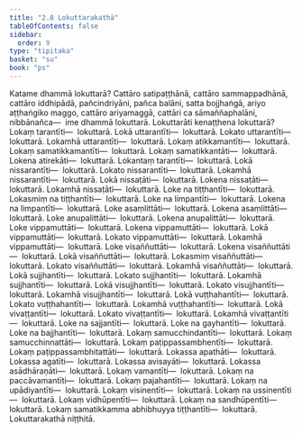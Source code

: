 ```yaml
---
title: "2.8 Lokuttarakathā"
tableOfContents: false
sidebar:
  order: 9
type: "tipitaka"
basket: "su"
book: "ps"
---
```



<DynamicBreadcrumb />

<Division number="43" book="ps">

<Paragraph number="1655" book="ps">
Katame dhammā lokuttarā? Cattāro satipaṭṭhānā, cattāro sammappadhānā, cattāro iddhipādā, pañcindriyāni, pañca balāni, satta bojjhaṅgā, ariyo aṭṭhaṅgiko maggo, cattāro ariyamaggā, cattāri ca sāmaññaphalāni, nibbānañca—  ime dhammā lokuttarā.
</Paragraph>

<Paragraph number="1656" book="ps">
<Emphasis>Lokuttarā</Emphasis>ti kenaṭṭhena lokuttarā? Lokaṃ tarantīti—  lokuttarā. Lokā uttarantīti—  lokuttarā. Lokato uttarantīti—  lokuttarā. Lokamhā uttarantīti—  lokuttarā. Lokaṃ atikkamantīti—  lokuttarā. Lokaṃ samatikkamantīti—  lokuttarā. Lokaṃ samatikkantāti—  lokuttarā. Lokena atirekāti—  lokuttarā. Lokantaṃ tarantīti—  lokuttarā. Lokā nissarantīti—  lokuttarā. Lokato nissarantīti—  lokuttarā. Lokamhā nissarantīti—  lokuttarā. Lokā nissaṭāti—  lokuttarā. Lokena nissaṭāti—  lokuttarā. Lokamhā nissaṭāti—  lokuttarā. Loke na tiṭṭhantīti—  lokuttarā. Lokasmiṃ na tiṭṭhantīti—  lokuttarā. Loke na limpantīti—  lokuttarā. Lokena na limpantīti—  lokuttarā. Loke asaṃlittāti—  lokuttarā. Lokena asaṃlittāti—  lokuttarā. Loke anupalittāti—  lokuttarā. Lokena anupalittāti—  lokuttarā. Loke vippamuttāti—  lokuttarā. Lokena vippamuttāti—  lokuttarā. Lokā vippamuttāti—  lokuttarā. Lokato vippamuttāti—  lokuttarā. Lokamhā vippamuttāti—  lokuttarā. Loke visaññuttāti—  lokuttarā. Lokena visaññuttāti—  lokuttarā. Lokā visaññuttāti—  lokuttarā. Lokasmiṃ visaññuttāti—  lokuttarā. Lokato visaññuttāti—  lokuttarā. Lokamhā visaññuttāti—  lokuttarā. Lokā sujjhantīti—  lokuttarā. Lokato sujjhantīti—  lokuttarā. Lokamhā sujjhantīti—  lokuttarā. Lokā visujjhantīti—  lokuttarā. Lokato visujjhantīti—  lokuttarā. Lokamhā visujjhantīti—  lokuttarā. Lokā vuṭṭhahantīti—  lokuttarā. Lokato vuṭṭhahantīti—  lokuttarā. Lokamhā vuṭṭhahantīti—  lokuttarā. Lokā vivaṭṭantīti—  lokuttarā. Lokato vivaṭṭantīti—  lokuttarā. Lokamhā vivaṭṭantīti—  lokuttarā. Loke na sajjantīti—  lokuttarā. Loke na gayhantīti—  lokuttarā. Loke na bajjhantīti—  lokuttarā. Lokaṃ samucchindantīti—  lokuttarā. Lokaṃ samucchinnattāti—  lokuttarā. Lokaṃ paṭippassambhentīti—  lokuttarā. Lokaṃ paṭippassambhitattāti—  lokuttarā. Lokassa apathāti—  lokuttarā. Lokassa agatīti—  lokuttarā. Lokassa avisayāti—  lokuttarā. Lokassa asādhāraṇāti—  lokuttarā. Lokaṃ vamantīti—  lokuttarā. Lokaṃ na paccāvamantīti—  lokuttarā. Lokaṃ pajahantīti—  lokuttarā. Lokaṃ na upādiyantīti—  lokuttarā. Lokaṃ visinentīti—  lokuttarā. Lokaṃ na ussinentīti—  lokuttarā. Lokaṃ vidhūpentīti—  lokuttarā. Lokaṃ na sandhūpentīti—  lokuttarā. Lokaṃ samatikkamma abhibhuyya tiṭṭhantīti—  lokuttarā.

</Paragraph>
</Division>

<Paragraph number="1657" type="center" book="ps">
Lokuttarakathā niṭṭhitā.
</Paragraph>